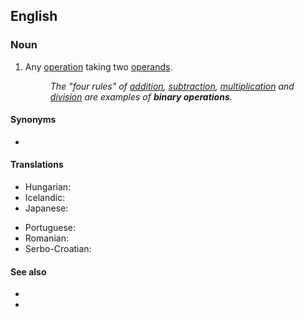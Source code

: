 ==English==

===Noun===
{{en-noun}}

# {{lb|en|algebra}} Any [[operation]] taking two [[operand]]s.
#: ''The "four rules" of [[addition]], [[subtraction]], [[multiplication]] and [[division]] are examples of '''binary operations'''.''

====Synonyms====
* {{l|en|dyadic operation}}

====Translations====
{{trans-top|two-operand operation}}
* Hungarian: {{t|hu|kétváltozós művelet}}
* Icelandic: {{t|is|tvístæð aðgerð|f}}
* Japanese: {{t|ja|二項演算|tr=にこうえんざん, nikō enzan}}
{{trans-mid}}
* Portuguese: {{t|pt|[[operação]] [[binária]]|f}}
* Romanian: {{t|ro|operație binară|f}}
* Serbo-Croatian: {{t|sh|binarna operacija|f}}
{{trans-bottom}}

====See also====
* {{l|en|unary operation}}
* {{l|en|binary operator}}